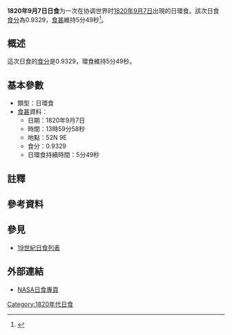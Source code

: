 {{Infobox Solar eclipse
| Year        = 1820
| Month       = 9
| Day         = 7
| Type        = 日環食
| Image       = SE1820Sep07A.png
| Image size  = 200px
| Image intro = 1820年97日日環食路徑圖
  <!--   日食資料   -->
| Gamma       = 0.8251
| Mag         = 0.9329
| Saros       = 
| Saros total = 
| Saros seq   = 
  <!--     食甚     -->
| Duration    = 5分49秒
| Location    = 
| Coords      = 
| Width       = 432公里
  <!--   開始時間   -->
| Partial     = 
| Start type  = 
| Centre      = 
| Greatest    = 13:59:58
  <!--     倒數     -->
| hour        = 13
| minute      = 59
| second      = 58
| Duration_s  = 
}}
'''1820年9月7日日食'''为一次在协调世界时[[1820年|1820年]][[9月7日|9月7日]]出現的日環食。該次日食[[食分|食分]]為0.9329，[[食甚|食甚]]維持5分49秒<ref name="nasa_catalog_list">{{cite web |url=http://eclipse.gsfc.nasa.gov/SEcat5/SE1801-1900.html |title=Catalog of Solar Eclipses: 1801 to 1900 |language=en |publisher=[[NASA|NASA]] |accessdate=2009-07-26 |archiveurl=https://web.archive.org/web/20150112204733/http://eclipse.gsfc.nasa.gov/SEcat5/SE1801-1900.html |archivedate=2015-01-12 |deadurl=no }}</ref>。

== 概述 ==
這次日食的[[食分|食分]]是0.9329，環食維持5分49秒。

== 基本參數 ==
{{NoteUTC}}
* 類型：日環食
*[[食甚|食甚]]資料：
** 日期：1820年9月7日
** 時間：13時59分58秒 
** 地點：52N 9E
** 食分：0.9329
** 日環食持續時間：5分49秒

== 註釋 ==
{{NoteFoot}}

== 參考資料 ==
{{reflist}}

== 參見 ==
{{日食主題}}
* [[19世紀日食列表|19世紀日食列表]]

== 外部連結 ==
* [http://eclipse.gsfc.nasa.gov/solar.html NASA日食專頁]{{Wayback|url=http://eclipse.gsfc.nasa.gov/solar.html |date=20190108200537 }}{{en icon}}

{{日食}}

[[Category:1820年代日食|Category:1820年代日食]]

{{Eclipse-stub}}